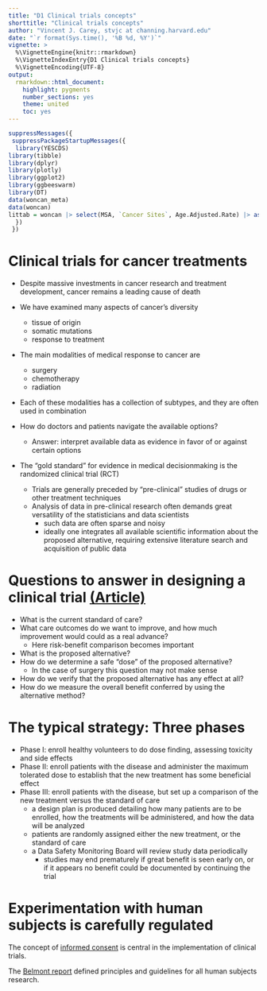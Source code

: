 ```yaml
---
title: "D1 Clinical trials concepts"
shorttitle: "Clinical trials concepts"
author: "Vincent J. Carey, stvjc at channing.harvard.edu"
date: "`r format(Sys.time(), '%B %d, %Y')`"
vignette: >
  %\VignetteEngine{knitr::rmarkdown}
  %\VignetteIndexEntry{D1 Clinical trials concepts}
  %\VignetteEncoding{UTF-8}
output:
  rmarkdown::html_document:
    highlight: pygments
    number_sections: yes
    theme: united
    toc: yes
---
```


```r
suppressMessages({
 suppressPackageStartupMessages({
  library(YESCDS)
library(tibble)
library(dplyr)
library(plotly)
library(ggplot2)
library(ggbeeswarm)
library(DT)
data(woncan_meta)
data(woncan)
littab = woncan |> select(MSA, `Cancer Sites`, Age.Adjusted.Rate) |> as.data.frame()
  })
 })
```

# Clinical trials for cancer treatments

- Despite massive investments in cancer research and treatment development,
cancer remains a leading cause of death

- We have examined many aspects of cancer's diversity
    - tissue of origin
    - somatic mutations
    - response to treatment

- The main modalities of medical response to cancer are
    - surgery
    - chemotherapy
    - radiation

- Each of these modalities has a collection of subtypes, and they are often used in combination

- How do doctors and patients navigate the available options?
    - Answer: interpret available data as evidence in favor of or against certain options

- The "gold standard" for evidence in medical decisionmaking is the randomized clinical trial (RCT)
    - Trials are generally preceded by "pre-clinical" studies of drugs or other treatment
techniques
    - Analysis of data in pre-clinical research often demands great versatility of the statisticians
and data scientists
        - such data are often sparse and noisy
        - ideally one integrates all available scientific information about the proposed alternative,
requiring extensive literature search and acquisition of public data

# Questions to answer in designing a clinical trial  [(Article)](https://www.cancer.org/treatment/treatments-and-side-effects/clinical-trials/what-you-need-to-know/phases-of-clinical-trials.html)

- What is the current standard of care?  
- What care outcomes do we want to improve, and how much improvement would could as a real advance?
    - Here risk-benefit comparison becomes important
- What is the proposed alternative?
- How do we determine a safe "dose" of the proposed alternative?
    - In the case of surgery this question may not make sense
- How do we verify that the proposed alternative has any effect at all?
- How do we measure the overall benefit conferred by using the alternative method?

# The typical strategy: Three phases
- Phase I: enroll healthy volunteers to do dose finding, assessing toxicity and side effects
- Phase II: enroll patients with the disease and administer the maximum tolerated dose
to establish that the new treatment has some beneficial effect
- Phase III: enroll patients with the disease, but set up a comparison of the new treatment
versus the standard of care
    - a design plan is produced detailing how many patients are to be enrolled, how
the treatments will be administered, and how the data will be analyzed 
    - patients are randomly assigned either the new treatment, or the standard of care
    - a Data Safety Monitoring Board will review study data periodically
        - studies may end prematurely if great benefit is seen early on, or if it appears no
benefit could be documented by continuing the trial

# Experimentation with human subjects is carefully regulated

The concept of [informed consent](https://www.cancer.org/treatment/treatments-and-side-effects/clinical-trials/what-you-need-to-know/what-does-a-clinical-trial-involve.html) is central in the implementation of
clinical trials.

The [Belmont report](https://www.hhs.gov/ohrp/regulations-and-policy/belmont-report/index.html)
defined principles and guidelines for all human subjects research.
